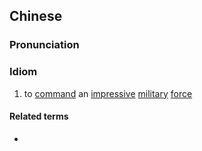 {{also|兵强将盛}}
==Chinese==
{{zh-forms|s=兵强将盛}}

===Pronunciation===
{{zh-pron
|m=bīng qiáng jiàng shèng
|cat=id
}}

===Idiom===
{{zh-idiom}}

# to [[command]] an [[impressive]] [[military]] [[force]]

====Related terms====
* {{zh-l|兵精將勇}}